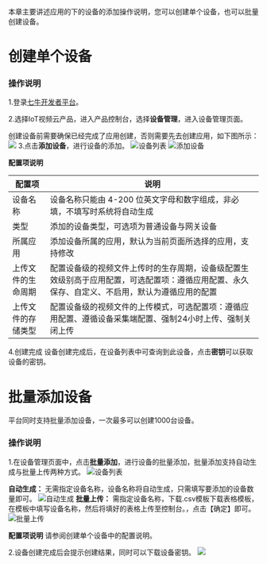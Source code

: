 本章主要讲述应用的下的设备的添加操作说明，您可以创建单个设备，也可以批量创建设备。

# **创建单个设备**
### **操作说明**

1.登录[七牛开发者平台](https://sso.qiniu.com/?client_id=PIapUKqa3u6S24H868BelwrG0OFu8dS7AxVQ8oz8HznLXhgrl2BnjaO9cs9LzxK2&redirect_url=https:%2F%2Fportal.qiniu.com%2Fapi%2Fgaea%2Fsso%2Fsignin%3Fredirect%3D%252Fcreate)。

2.选择IoT视频云产品，进入产品控制台，选择**设备管理**，进入设备管理页面。

创建设备前需要确保已经完成了应用创建，否则需要先去创建应用，如下图所示：
![](https://dn-odum9helk.qbox.me/Fswppn1iQra37B7wFLcWxrlEa5DN)
3.点击**添加设备**，进行设备的添加。
![设备列表](https://dn-odum9helk.qbox.me/Fgt4hvWqegAs-5_6HAHlxqZIDlM3)
![添加设备](https://dn-odum9helk.qbox.me/FrgM-YQLNGEGKW71zjmgT5-J3QYc)

**配置项说明**

|配置项|说明|
|---|---|
|设备名称|设备名称只能由 4-200 位英文字母和数字组成，非必填，不填写时系统将自动生成|
|类型|添加的设备类型，可选项为普通设备与网关设备|
|所属应用|添加设备所属的应用，默认为当前页面所选择的应用，支持修改|
|上传文件的生命周期|配置设备级的视频文件上传时的生存周期，设备级配置生效级别高于应用配置，可选配置项：遵循应用配置、永久保存、自定义、不启用，默认为遵循应用的配置|
|上传文件的存储类型|配置设备级的视频文件的上传模式，可选配置项：遵循应用配置、遵循设备采集端配置、强制24小时上传、强制关闭上传|

4.创建完成
设备创建完成后，在设备列表中可查询到此设备，点击**密钥**可以获取设备的密钥。
# **批量添加设备**
平台同时支持批量添加设备，一次最多可以创建1000台设备。
### **操作说明**

1.在设备管理页面中，点击**批量添加**，进行设备的批量添加，批量添加支持自动生成与批量上传两种方式。
![设备列表](https://dn-odum9helk.qbox.me/FnZoSgJCCQXInXLqUq14hDxPGLRg)

**自动生成：**
无需指定设备名称，设备名称将自动生成，只需填写要添加的设备数量即可。
![自动生成](https://dn-odum9helk.qbox.me/Fh2UgIgxZK1ifSszFzwucLKUVN0q)
**批量上传：**
需指定设备名称，下载.csv模板下载表格模板，在模板中填写设备名称，然后将填好的表格上传至控制台。，点击【确定】即可。
![批量上传](https://dn-odum9helk.qbox.me/Fgg8rhDfGgc0n7rKQsRIRdps8pal)

**配置项说明**
请参阅创建单个设备中的配置说明。

2.设备创建完成后会提示创建结果，同时可以下载设备密钥。
![](https://dn-odum9helk.qbox.me/Fj2WHFzIZBJc7ftkWB7wpTFlsJyJ)